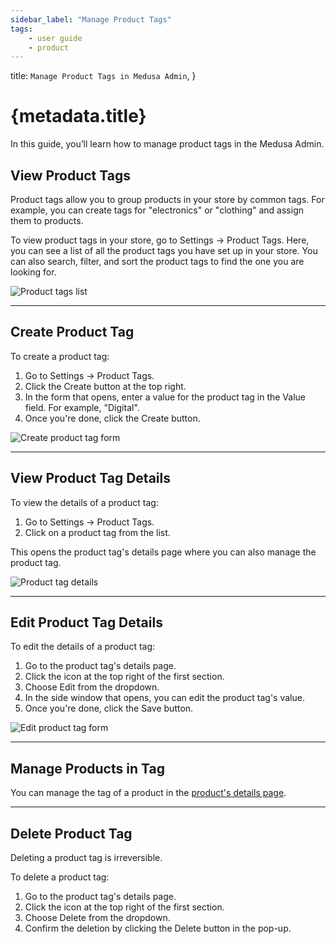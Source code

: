 ```yaml
---
sidebar_label: "Manage Product Tags"
tags:
    - user guide
    - product
---
```



  title: `Manage Product Tags in Medusa Admin`,
}

# {metadata.title}

In this guide, you’ll learn how to manage product tags in the Medusa Admin.

## View Product Tags

Product tags allow you to group products in your store by common tags. For example, you can create tags for "electronics" or "clothing" and assign them to products.

To view product tags in your store, go to Settings → Product Tags. Here, you can see a list of all the product tags you have set up in your store. You can also search, filter, and sort the product tags to find the one you are looking for.

![Product tags list](https://res.cloudinary.com/dza7lstvk/image/upload/v1739979638/User%20Guide/Screenshot_2025-02-19_at_5.40.18_PM_ymwpfe.png)

---

## Create Product Tag

To create a product tag:

1. Go to Settings → Product Tags.
2. Click the Create button at the top right.
3. In the form that opens, enter a value for the product tag in the Value field. For example, "Digital".
4. Once you're done, click the Create button.

![Create product tag form](https://res.cloudinary.com/dza7lstvk/image/upload/v1739979718/User%20Guide/Screenshot_2025-02-19_at_5.41.39_PM_g3dabk.png)

---

## View Product Tag Details

To view the details of a product tag:

1. Go to Settings → Product Tags.
2. Click on a product tag from the list.

This opens the product tag's details page where you can also manage the product tag.

![Product tag details](https://res.cloudinary.com/dza7lstvk/image/upload/v1739979858/User%20Guide/Screenshot_2025-02-19_at_5.43.53_PM_ujve6x.png)

---

## Edit Product Tag Details

To edit the details of a product tag:

1. Go to the product tag's details page.
2. Click the <InlineIcon Icon={EllipsisHorizontal} alt="three-dots" /> icon at the top right of the first section.
3. Choose Edit from the dropdown.
4. In the side window that opens, you can edit the product tag's value.
5. Once you're done, click the Save button.

![Edit product tag form](https://res.cloudinary.com/dza7lstvk/image/upload/v1739979916/User%20Guide/Screenshot_2025-02-19_at_5.45.04_PM_cso1mj.png)

---

## Manage Products in Tag

You can manage the tag of a product in the [product's details page](../../products/edit/page.mdx#manage-product-organization).

---

## Delete Product Tag

<Note type="warning">

Deleting a product tag is irreversible.

</Note>

To delete a product tag:

1. Go to the product tag's details page.
2. Click the <InlineIcon Icon={EllipsisHorizontal} alt="three-dots" /> icon at the top right of the first section.
3. Choose Delete from the dropdown.
4. Confirm the deletion by clicking the Delete button in the pop-up.
